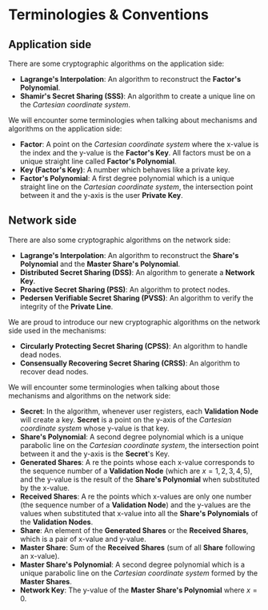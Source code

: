 # Terminologies & Conventions

## Application side

There are some cryptographic algorithms on the application side:

- **Lagrange's Interpolation**: An algorithm to reconstruct the **Factor's Polynomial**.
- **Shamir's Secret Sharing (SSS)**: An algorithm to create a unique line on the _Cartesian coordinate system_.

We will encounter some terminologies when talking about mechanisms and algorithms on the application side:

- **Factor**: A point on the _Cartesian coordinate system_ where the x-value is the index and the y-value is the **Factor's Key**. All factors must be on a unique straight line called **Factor's Polynomial**.
- **Key (Factor's Key)**: A number which behaves like a private key.
- **Factor's Polynomial**: A first degree polynomial which is a unique straight line on the _Cartesian coordinate system_, the intersection point between it and the y-axis is the user **Private Key**.

## Network side

There are also some cryptographic algorithms on the network side:

- **Lagrange's Interpolation**: An algorithm to reconstruct the **Share's Polynomial** and the **Master Share's Polynomial**.
- **Distributed Secret Sharing (DSS)**: An algorithm to generate a **Network Key**.
- **Proactive Secret Sharing (PSS)**: An algorithm to protect nodes.
- **Pedersen Verifiable Secret Sharing (PVSS)**: An algorithm to verify the integrity of the **Private Line**.

We are proud to introduce our new cryptographic algorithms on the network side used in the mechanisms:

- **Circularly Protecting Secret Sharing (CPSS)**: An algorithm to handle dead nodes.
- **Consensually Recovering Secret Sharing (CRSS)**: An algorithm to recover dead nodes.

We will encounter some terminologies when talking about those mechanisms and algorithms on the network side:

- **Secret**: In the algorithm, whenever user registers, each **Validation Node** will create a key. **Secret** is a point on the y-axis of the _Cartesian coordinate system_ whose y-value is that key.
- **Share's Polynomial**: A second degree polynomial which is a unique parabolic line on the _Cartesian coordinate system_, the intersection point between it and the y-axis is the **Secret**'s Key.
- **Generated Shares**: A   re the points whose each x-value corresponds to the sequence number of a **Validation Node** (which are $x = 1, 2, 3, 4, 5$), and the y-value is the result of the **Share's Polynomial** when substituted by the x-value.
- **Received Shares**: A    re the points which x-values are only one number (the sequence number of a **Validation Node**) and the y-values are the values when substituted that x-value into all the **Share's Polynomials** of the **Validation Nodes**.
- **Share**: An element of the **Generated Shares** or the **Received Shares**, which is a pair of x-value and y-value.
- **Master Share**: Sum of the **Received Shares** (sum of all **Share** following an x-value).
- **Master Share's Polynomial**: A second degree polynomial which is a unique parabolic line on the _Cartesian coordinate system_ formed by the **Master Shares**.
- **Network Key**: The y-value of the **Master Share's Polynomial** where $x = 0$.
